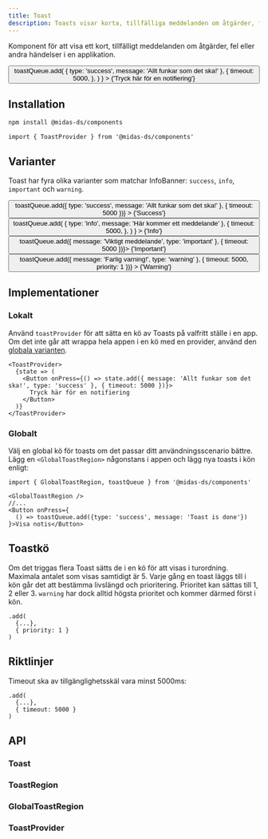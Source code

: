 ```yaml
---
title: Toast
description: Toasts visar korta, tillfälliga meddelanden om åtgärder, fel eller andra händelser i en applikation.
---
```



<ComponentHeader
  name='Toast'
  friendlyName='Notifiering, notiser'
  overrideHeadlessLink='https://react-spectrum.adobe.com/react-aria/useToast.html'
/>

Komponent för att visa ett kort, tillfälligt meddelanden om åtgärder, fel eller andra händelser i en applikation.

<div
  className='card'
  style={{ display: 'block' }}
>
  <GlobalToastRegion />
  <Button
    onPress={() =>
      toastQueue.add(
        { type: 'success', message: 'Allt funkar som det ska!' },
        {
          timeout: 5000,
        },
      )
    }
  >
    {'Tryck här för en notifiering'}
  </Button>
</div>

## Installation

```bash npm2yarn
npm install @midas-ds/components
```

```tsx
import { ToastProvider } from '@midas-ds/components'
```

## Varianter

Toast har fyra olika varianter som matchar InfoBanner: `success`, `info`, `important` och `warning`.

<div className='card'>
  <Flex fluid={true}>
    <FlexItem col={3}>
      <Button
        onPress={() => toastQueue.add({ type: 'success', message: 'Allt funkar som det ska!' }, { timeout: 5000 })}
      >
        {'Success'}
      </Button>
    </FlexItem>
    <FlexItem col={3}>
      <Button
        onPress={() =>
          toastQueue.add(
            { type: 'info', message: 'Här kommer ett meddelande' },
            {
              timeout: 5000,
            },
          )
        }
      >
        {'Info'}
      </Button>
    </FlexItem>
    <FlexItem col={3}>
      <Button onPress={() => toastQueue.add({ message: 'Viktigt meddelande', type: 'important' }, { timeout: 5000 })}>
        {'Important'}
      </Button>
    </FlexItem>
    <FlexItem col={3}>
      <Button
        onPress={() => toastQueue.add({ message: 'Farlig varning!', type: 'warning' }, { timeout: 5000, priority: 1 })}
      >
        {'Warning'}
      </Button>
    </FlexItem>
  </Flex>
</div>

## Implementationer

### Lokalt

Använd `toastProvider` för att sätta en kö av Toasts på valfritt ställe i en app. Om det inte går att wrappa hela appen i en kö med en provider,
använd den [globala varianten](#globalt).

```tsx
<ToastProvider>
  {state => (
    <Button onPress={() => state.add({ message: 'Allt funkar som det ska!', type: 'success' }, { timeout: 5000 })}>
      Tryck här för en notifiering
    </Button>
  )}
</ToastProvider>
```

### Globalt

Välj en global kö för toasts om det passar ditt användningsscenario bättre. Lägg en `<GlobalToastRegion>` någonstans i appen
och lägg nya toasts i kön enligt:

```tsx
import { GlobalToastRegion, toastQueue } from '@midas-ds/components'

<GlobalToastRegion />
//...
<Button onPress={
  () => toastQueue.add({type: 'success', message: 'Toast is done'})
}>Visa notis</Button>
```

## Toastkö

Om det triggas flera Toast sätts de i en kö för att visas i turordning. Maximala antalet som visas samtidigt är 5. Varje gång en toast läggs till i kön går det att bestämma livslängd och prioritering. Prioritet kan sättas till 1, 2 eller 3. `warning` har dock alltid högsta prioritet och kommer därmed först i kön.

```tsx {3}
.add(
  {...},
  { priority: 1 }
)
```

## Riktlinjer

Timeout ska av tillgänglighetsskäl vara minst 5000ms:

```tsx {3}
.add(
  {...},
  { timeout: 5000 }
)
```

## API

### Toast

<PropTable name='Toast' />

### ToastRegion

<PropTable
  name='ToastRegion'
  defaultOpen={false}
/>

### GlobalToastRegion

<PropTable
  name='GlobalToastRegion'
  defaultOpen={false}
/>

### ToastProvider

<PropTable
  name='ToastProvider'
  defaultOpen={false}
/>
